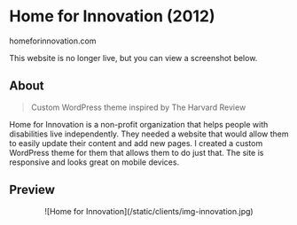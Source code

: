 # Home for Innovation (2012)
<Thick>homeforinnovation.com</Thick>

<Callout type='warning' emoji='⚠️'>
  This website is no longer live, but you can view a screenshot below.
</Callout>

## About

> Custom WordPress theme inspired by The Harvard Review

Home for Innovation is a non-profit organization that helps people with disabilities live independently. They needed a website that would allow them to easily update their content and add new pages. I created a custom WordPress theme for them that allows them to do just that. The site is responsive and looks great on mobile devices.

## Preview

<Center>
	![Home for Innovation](/static/clients/img-innovation.jpg)
</Center>
